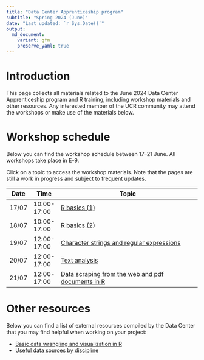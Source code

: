 ```yaml
---
title: "Data Center Apprenticeship program"
subtitle: "Spring 2024 (June)"
date: "Last updated: `r Sys.Date()`"
output:
  md_document:
    variant: gfm
    preserve_yaml: true
---
```


# Introduction

This page collects all materials related to the June 2024 Data Center Apprenticeship program and R training, including workshop materials and other resources.
Any interested member of the UCR community may attend the workshops or make use of the materials below.

# Workshop schedule

Below you can find the workshop schedule between 17--21 June.
All workshops take place in E-9.

Click on a topic to access the workshop materials.
Note that the pages are still a work in progress and subject to frequent updates.

Date|Time|Topic                                                                      
----|----|---------------------------------------------------------------------
17/07|10:00-17:00|[R basics (1)](basics)
18/07|10:00-17:00|[R basics (2)](basics)
19/07|12:00-17:00|[Character strings and regular expressions](strings)
20/07|12:00-17:00|[Text analysis](text)
21/07|12:00-17:00|[Data scraping from the web and pdf documents in R](scraping)

# Other resources

Below you can find a list of external resources compiled by the Data Center that you may find helpful when working on your project:

* [Basic data wrangling and visualization in R](../tutorial/links)
* [Useful data sources by discipline](../tutorial/data)
